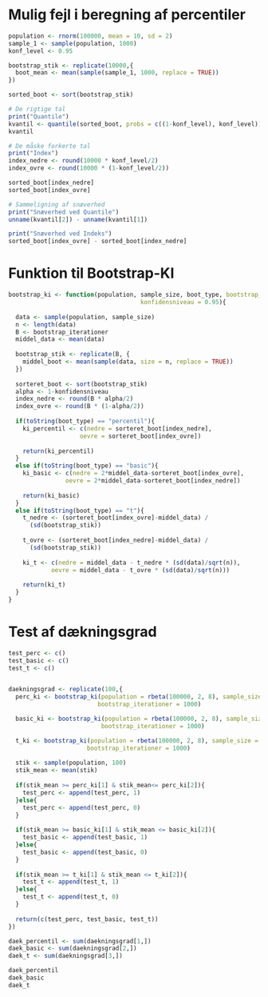 # Mulig fejl i beregning af percentiler
```r
population <- rnorm(100000, mean = 10, sd = 2)
sample_1 <- sample(population, 1000)
konf_level <- 0.95

bootstrap_stik <- replicate(10000,{
  boot_mean <- mean(sample(sample_1, 1000, replace = TRUE))
})

sorted_boot <- sort(bootstrap_stik)

# De rigtige tal
print("Quantile")
kvantil <- quantile(sorted_boot, probs = c((1-konf_level), konf_level))
kvantil

# De måske forkerte tal
print("Index")
index_nedre <- round(10000 * konf_level/2)
index_ovre <- round(10000 * (1-konf_level/2))

sorted_boot[index_nedre]
sorted_boot[index_ovre]

# Sammeligning af snæverhed
print("Snæverhed ved Quantile")
unname(kvantil[2]) - unname(kvantil[1])

print("Snæverhed ved Indeks")
sorted_boot[index_ovre] - sorted_boot[index_nedre]
```


# Funktion til Bootstrap-KI
```r
bootstrap_ki <- function(population, sample_size, boot_type, bootstrap_iterationer = 10000, 
                                     konfidensniveau = 0.95){
  
  data <- sample(population, sample_size)
  n <- length(data)
  B <- bootstrap_iterationer
  middel_data <- mean(data)
  
  bootstrap_stik <- replicate(B, {
    middel_boot <- mean(sample(data, size = n, replace = TRUE))
  })
  
  sorteret_boot <- sort(bootstrap_stik)
  alpha <- 1-konfidensniveau
  index_nedre <- round(B * alpha/2)
  index_ovre <- round(B * (1-alpha/2))
  
  if(toString(boot_type) == "percentil"){
    ki_percentil <- c(nedre = sorteret_boot[index_nedre],
                    oevre = sorteret_boot[index_ovre])
    
    return(ki_percentil)
  }
  else if(toString(boot_type) == "basic"){
    ki_basic <- c(nedre = 2*middel_data-sorteret_boot[index_ovre],
                oevre = 2*middel_data-sorteret_boot[index_nedre])
    
    return(ki_basic)
  }  
  else if(toString(boot_type) == "t"){
    t_nedre <- (sorteret_boot[index_ovre]-middel_data) /
      (sd(bootstrap_stik))
    
    t_ovre <- (sorteret_boot[index_nedre]-middel_data) /
      (sd(bootstrap_stik))
    
    ki_t <- c(nedre = middel_data - t_nedre * (sd(data)/sqrt(n)),
            oevre = middel_data - t_ovre * (sd(data)/sqrt(n)))
    
    return(ki_t)
  }
}
```





# Test af dækningsgrad
```r
test_perc <- c()
test_basic <- c()
test_t <- c()


daekningsgrad <- replicate(100,{
  perc_ki <- bootstrap_ki(population = rbeta(100000, 2, 8), sample_size = 200, boot_type = "percentil",
                         bootstrap_iterationer = 1000)

  basic_ki <- bootstrap_ki(population = rbeta(100000, 2, 8), sample_size = 200, boot_type = "basic",
                          bootstrap_iterationer = 1000)

  t_ki <- bootstrap_ki(population = rbeta(100000, 2, 8), sample_size = 200, boot_type = "t",
                      bootstrap_iterationer = 1000)
  
  stik <- sample(population, 100)
  stik_mean <- mean(stik)
  
  if(stik_mean >= perc_ki[1] & stik_mean<= perc_ki[2]){
    test_perc <- append(test_perc, 1)
  }else{
    test_perc <- append(test_perc, 0)
  }
  
  if(stik_mean >= basic_ki[1] & stik_mean <= basic_ki[2]){
    test_basic <- append(test_basic, 1)
  }else{
    test_basic <- append(test_basic, 0)
  }
  
  if(stik_mean >= t_ki[1] & stik_mean <= t_ki[2]){
    test_t <- append(test_t, 1)
  }else{
    test_t <- append(test_t, 0)
  }
  
  return(c(test_perc, test_basic, test_t))
})

daek_percentil <- sum(daekningsgrad[1,])
daek_basic <- sum(daekningsgrad[2,])
daek_t <- sum(daekningsgrad[3,])

daek_percentil
daek_basic
daek_t
```














